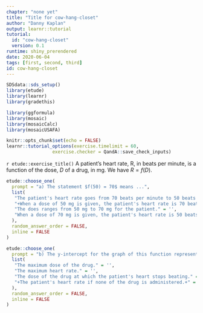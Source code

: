 ```yaml
---
chapter: "none yet"
title: "Title for cow-hang-closet"
author: "Danny Kaplan"
output: learnr::tutorial
tutorial:
  id: "cow-hang-closet"
  version: 0.1
runtime: shiny_prerendered
date: 2020-06-04 
tags: [first, second, third]
id: cow-hang-closet
---
```


```r
SDSdata::sds_setup()
library(etude)
library(learnr)
library(gradethis)

library(ggformula)
library(mosaic)
library(mosaicCalc)
library(mosaicUSAFA)

knitr::opts_chunk$set(echo = FALSE)
learnr::tutorial_options(exercise.timelimit = 60, 
                 exercise.checker = QandA::save_check_inputs)
```


`r etude::exercise_title()` A patient's heart rate, R, in beats per minute, is a function of the dose, $D$ of a drug, in mg. We have $R = f(D)$. 



```r
etude::choose_one(
  prompt = "a) The statement $f(50) = 70$ means ...",
  list(
   "The patient's heart rate goes from 70 beats per minute to 50 beats per minute when a dose is given." = '',
   "+When a dose of 50 mg is given, the patient's heart rate is 70 beats per minute.+" = '',
   "The does ranges from 50 mg to 70 mg for the patient." = '',
   "When a dose of 70 mg is given, the patient's heart rate is 50 beats per minute." = ''
  ),
  random_answer_order = FALSE,
  inline = FALSE
)
```

```r
etude::choose_one(
  prompt = "b) The y-intercept for the graph of this function represents ...",
  list(
   "The maximum dose of the drug." = '',
   "The maximum heart rate." = '',
   "The dose of the drug at which the patient's heart stops beating." = '',
   "+The patient's heart rate if none of the drug is administered.+" = ''
  ),
  random_answer_order = FALSE,
  inline = FALSE
)
```




